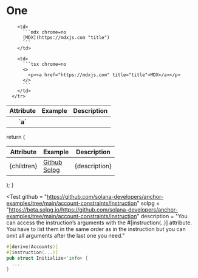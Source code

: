 # One


<table>
  <thead>
    <tr>
      <th>Attribute</th>
      <th>Example</th>
      <th>Description</th>
    </tr>
  </thead>
  <tbody>
    <tr>
        <th scope="row">`a`</th>

        <td>
          ```mdx chrome=no
          [MDX](https://mdxjs.com "title")
          ```
        </td>

        <td>
          ```tsx chrome=no
          <>
            <p><a href="https://mdxjs.com" title="title">MDX</a></p>
          </>
          ```
        </td>
      </tr>
  </tbody>
</table>



  return (
    <table>
      <thead>
        <tr>
          <th>Attribute</th>
          <th>Example</th>
          <th>Description</th>
        </tr>
      </thead>
      <tbody>
        <tr>
          <td>{children}</td>
          <td>
            <a href={github}>Github</a>
            <br />
            <a href={solpg}>Solpg</a>
          </td>
          <td>{description}</td>
        </tr>
      </tbody>
    </table>
  );
}


<Test 
  github = "https://github.com/solana-developers/anchor-examples/tree/main/account-constraints/instruction"
  solpg = "https://beta.solpg.io/https://github.com/solana-developers/anchor-examples/tree/main/account-constraints/instruction"
  description = "You can access the instruction’s arguments with the #[instruction(..)] attribute. You have to list them in the same order as in the instruction but you can omit all arguments after the last one you need."
>
```rust
#[derive(Accounts)]
#[instruction(...)]
pub struct Initialize<'info> {
  ...
}
```
</Test>
